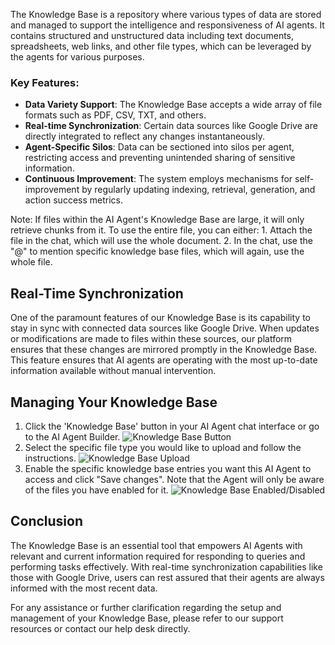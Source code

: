 The Knowledge Base is a repository where various types of data are stored and managed to support the intelligence and responsiveness of AI agents. It contains structured and unstructured data including text documents, spreadsheets, web links, and other file types, which can be leveraged by the agents for various purposes.

### Key Features:

- **Data Variety Support**: The Knowledge Base accepts a wide array of file formats such as PDF, CSV, TXT, and others.
- **Real-time Synchronization**: Certain data sources like Google Drive are directly integrated to reflect any changes instantaneously.
- **Agent-Specific Silos**: Data can be sectioned into silos per agent, restricting access and preventing unintended sharing of sensitive information.
- **Continuous Improvement**: The system employs mechanisms for self-improvement by regularly updating indexing, retrieval, generation, and action success metrics.

<Tip>
  Note: If files within the AI Agent's Knowledge Base are large, it will only
  retrieve chunks from it. To use the entire file, you can either: 
  1. Attach the
  file in the chat, which will use the whole document. 
  2. In the chat, use the "@" to mention
  specific knowledge base files, which will again, use the whole file.
</Tip>

## Real-Time Synchronization

One of the paramount features of our Knowledge Base is its capability to stay in sync with connected data sources like Google Drive. When updates or modifications are made to files within these sources, our platform ensures that these changes are mirrored promptly in the Knowledge Base. This feature ensures that AI agents are operating with the most up-to-date information available without manual intervention.

## Managing Your Knowledge Base

1.  Click the 'Knowledge Base' button in your AI Agent chat interface or go to the AI Agent Builder.
    <img
      className="rounded-xl"
      src="/ai-agents/step-1.png"
      alt="Knowledge Base Button"
    />
2.  Select the specific file type you would like to upload and follow the instructions.
    <img
      className="rounded-xl"
      src="/ai-agents/step-2.png"
      alt="Knowledge Base Upload"
    />
3.  Enable the specific knowledge base entries you want this AI Agent to access and click "Save changes". Note that the Agent will only be aware of the files you have enabled for it.
    <img
      src="/ai-agents/step-3.png"
      className="rounded-xl"
      alt="Knowledge Base Enabled/Disabled"
    />

## Conclusion

The Knowledge Base is an essential tool that empowers AI Agents with relevant and current information required for responding to queries and performing tasks effectively. With real-time synchronization capabilities like those with Google Drive, users can rest assured that their agents are always informed with the most recent data.

For any assistance or further clarification regarding the setup and management of your Knowledge Base, please refer to our support resources or contact our help desk directly.
